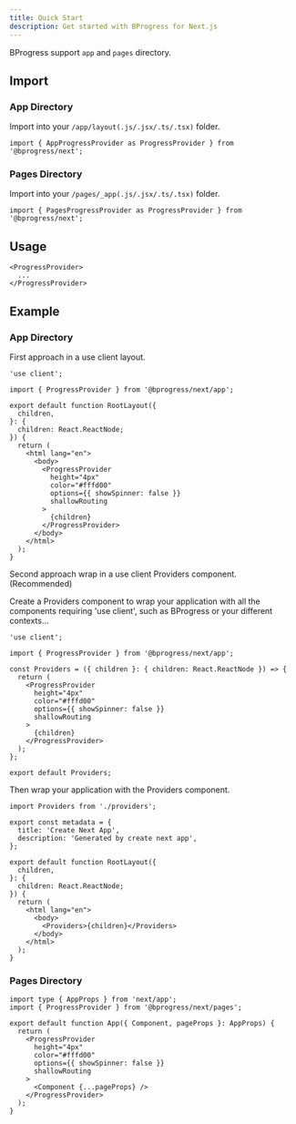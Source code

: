 ```yaml
---
title: Quick Start
description: Get started with BProgress for Next.js
---
```


BProgress support `app` and `pages` directory.

## Import

### App Directory

Import into your `/app/layout(.js/.jsx/.ts/.tsx)` folder.

```tsx
import { AppProgressProvider as ProgressProvider } from '@bprogress/next';
```

### Pages Directory

Import into your `/pages/_app(.js/.jsx/.ts/.tsx)` folder.

```tsx
import { PagesProgressProvider as ProgressProvider } from '@bprogress/next';
```

## Usage

```tsx
<ProgressProvider>
  ...
</ProgressProvider>
```

## Example

### App Directory

First approach in a use client layout.

```tsx title="app/layout.tsx"
'use client';

import { ProgressProvider } from '@bprogress/next/app';

export default function RootLayout({
  children,
}: {
  children: React.ReactNode;
}) {
  return (
    <html lang="en">
      <body>
        <ProgressProvider 
          height="4px"
          color="#fffd00"
          options={{ showSpinner: false }}
          shallowRouting
        >
          {children}
        </ProgressProvider>
      </body>
    </html>
  );
}
```

Second approach wrap in a use client Providers component. (Recommended)

Create a Providers component to wrap your application with all the components requiring 'use client', such as BProgress or your different contexts...

```tsx title="app/providers.tsx"
'use client';

import { ProgressProvider } from '@bprogress/next/app';

const Providers = ({ children }: { children: React.ReactNode }) => {
  return (
    <ProgressProvider 
      height="4px"
      color="#fffd00"
      options={{ showSpinner: false }}
      shallowRouting
    >
      {children}
    </ProgressProvider>
  );
};

export default Providers;
```

Then wrap your application with the Providers component.

```tsx title="app/layout.tsx"
import Providers from './providers';

export const metadata = {
  title: 'Create Next App',
  description: 'Generated by create next app',
};

export default function RootLayout({
  children,
}: {
  children: React.ReactNode;
}) {
  return (
    <html lang="en">
      <body>
        <Providers>{children}</Providers>
      </body>
    </html>
  );
}
```

### Pages Directory

```tsx title="pages/_app.tsx"
import type { AppProps } from 'next/app';
import { ProgressProvider } from '@bprogress/next/pages';

export default function App({ Component, pageProps }: AppProps) {
  return (
    <ProgressProvider
      height="4px"
      color="#fffd00"
      options={{ showSpinner: false }}
      shallowRouting
    >
      <Component {...pageProps} />
    </ProgressProvider>
  );
}
```


